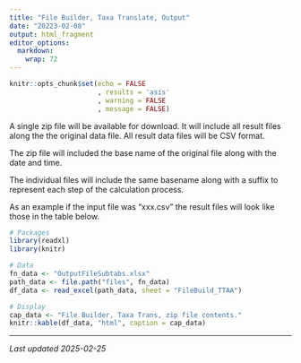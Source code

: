 ```yaml
---
title: "File Builder, Taxa Translate, Output"
date: "20223-02-08"
output: html_fragment
editor_options: 
  markdown: 
    wrap: 72
---
```


```r
knitr::opts_chunk$set(echo = FALSE
                      , results = 'asis'
                      , warning = FALSE
                      , message = FALSE)
```

A single zip file will be available for download.  It will include all result
files along the the original data file.  All result data files will be CSV 
format.

The zip file will included the base name of the original file along with the 
date and time.

The individual files will include the same basename along with a suffix to 
represent each step of the calculation process.

As an example if the input file was "xxx.csv" the result files will
look like those in the table below.

```r
# Packages
library(readxl)
library(knitr)

# Data
fn_data <- "OutputFileSubtabs.xlsx"
path_data <- file.path("files", fn_data)
df_data <- read_excel(path_data, sheet = "FileBuild_TTAA")

# Display
cap_data <- "File Builder, Taxa Trans, zip file contents."
knitr::kable(df_data, "html", caption = cap_data)
```

---

*Last updated 2025-02-25*
